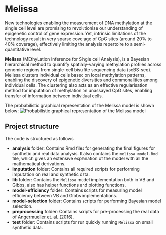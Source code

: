 # Melissa

New technologies enabling the measurement of DNA methylation at the single cell level are promising to revolutionise our understanding of epigenetic control of gene expression. Yet, intrinsic limitations of the technology result in very sparse coverage of CpG sites (around 20% to 40% coverage), effectively limiting the analysis repertoire to a semi-quantitative level.

__Melissa__ (MEthyLation Inference for Single cell Analysis), is a Bayesian hierarchical method to quantify spatially-varying methylation profiles across genomic regions from single-cell bisulfite sequencing data (scBS-seq). Melissa clusters individual cells based on local methylation patterns, enabling the discovery of epigenetic diversities and commonalities among individual cells. The clustering also acts as an effective regularisation method for imputation of methylation on unassayed CpG sites, enabling transfer of information between individual cells.

The probabilistic graphical representation of the Melissa model is shown below:
![Probabilistic graphical representation of the Melissa model](analysis/model/figures/melissa-model-small.png)

## Project structure

The code is structured as follows

* __analysis__ folder: Contains Rmd files for generating the final figures for synthetic and real data analysis. It also contains the `melissa_model.Rmd` file, which gives an extensive explanation of the model with all the mathematical derivations.
* __imputation__ folder: Contains all required scripts for performing imputation on real and synthetic data.
* __lib__ folder: Contains the `Melissa` model implementation both in VB and Gibbs, also has helper functions and plotting functions.
* __model-efficiency__ folder: Contains scripts for measuring model efficiency between VB and Gibbs implementations.
* __model-selection__ folder: Contains scripts for performing Bayesian model selection.
* __preprocessing__ folder: Contains scripts for pre-processing the real data of [Angermueller et. al. (2016)](https://www.nature.com/articles/nmeth.3728).
* __test__ folder: Contains scripts for run quickly running `Melissa` on small synthetic data.
